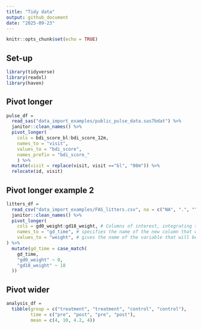 ```yaml
---
title: "Tidy data"
output: github_document
date: "2025-09-23"
---
```


```r
knitr::opts_chunk$set(echo = TRUE)
```

## Set-up

```r
library(tidyverse)
library(readxl)
library(haven)
```

## Pivot longer

```r
pulse_df =
  read_sas("data_import_examples/public_pulse_data.sas7bdat") %>% 
  janitor::clean_names() %>% 
  pivot_longer(
    cols = bdi_score_bl:bdi_score_12m,
    names_to = "visit",
    values_to = "bdi_score",
    names_prefix = "bdi_score_"
    ) %>% 
  mutate(visit = replace(visit, visit =="bl", "00m")) %>% 
  relocate(id, visit)
```

## Pivot longer example 2

```r
litters_df =
  read_csv("data_import_examples/FAS_litters.csv", na = c("NA", ".", "")) %>% 
  janitor::clean_names() %>% 
  pivot_longer(
    cols = gd0_weight:gd18_weight, # Columns of interest, integrating the columns into each other
    names_to = "gd_time", # specifies the name of the new column that will be created to store the original column names from the "wide" format data, after they have been pivoted into a "long" format
    values_to = "weight", # gives the name of the variable that will be created from the data stored in the cell value
) %>% 
  mutate(gd_time = case_match(
    gd_time,
    "gd0_weight" ~ 0,
    "gd18_weight" ~ 18
  ))
```

## Pivot wider

```r
analysis_df =
  tibble(group = c("treatment", "treatment", "control", "control"),
         time = c("pre", "post", "pre", "post"),
         mean = c(4, 10, 4.2, 4))
```

